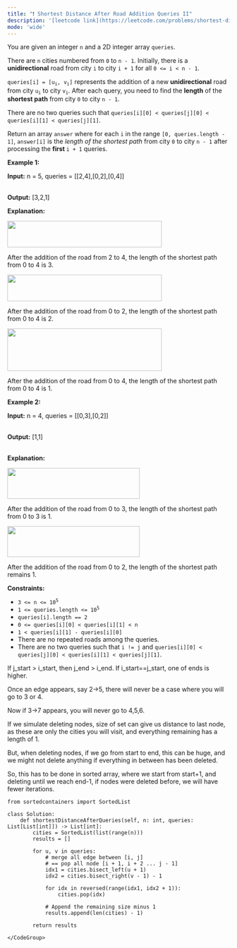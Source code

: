 ```yaml
---
title: "❗️ Shortest Distance After Road Addition Queries II"
description: '[leetcode link](https://leetcode.com/problems/shortest-distance-after-road-addition-queries-ii/description/)'
mode: 'wide'
---
```

<Tabs>
  <Tab title="Question" icon="circle-question" iconType="regular">
    <Card>
      <p>You are given an integer <code>n</code> and a 2D integer array <code>queries</code>.</p>  <p>There are <code>n</code> cities numbered from <code>0</code> to <code>n - 1</code>. Initially, there is a <strong>unidirectional</strong> road from city <code>i</code> to city <code>i + 1</code> for all <code>0 &lt;= i &lt; n - 1</code>.</p>  <p><code>queries[i] = [u<sub>i</sub>, v<sub>i</sub>]</code> represents the addition of a new <strong>unidirectional</strong> road from city <code>u<sub>i</sub></code> to city <code>v<sub>i</sub></code>. After each query, you need to find the <strong>length</strong> of the <strong>shortest path</strong> from city <code>0</code> to city <code>n - 1</code>.</p>  <p>There are no two queries such that <code>queries[i][0] &lt; queries[j][0] &lt; queries[i][1] &lt; queries[j][1]</code>.</p>  <p>Return an array <code>answer</code> where for each <code>i</code> in the range <code>[0, queries.length - 1]</code>, <code>answer[i]</code> is the <em>length of the shortest path</em> from city <code>0</code> to city <code>n - 1</code> after processing the <strong>first </strong><code>i + 1</code> queries.</p>   <p><strong class="example">Example 1:</strong></p>  <div class="example-block"> <p><strong>Input:</strong> <span class="example-io">n = 5, queries = [[2,4],[0,2],[0,4]]</span></p>  <p><br/> <strong>Output:</strong> <span class="example-io">[3,2,1]</span></p>  <p><strong>Explanation: </strong></p>  <p><img alt="" src="https://assets.leetcode.com/uploads/2024/06/28/image8.jpg" style="width: 350px; height: 60px;" /></p>  <p>After the addition of the road from 2 to 4, the length of the shortest path from 0 to 4 is 3.</p>  <p><img alt="" src="https://assets.leetcode.com/uploads/2024/06/28/image9.jpg" style="width: 350px; height: 60px;" /></p>  <p>After the addition of the road from 0 to 2, the length of the shortest path from 0 to 4 is 2.</p>  <p><img alt="" src="https://assets.leetcode.com/uploads/2024/06/28/image10.jpg" style="width: 350px; height: 96px;" /></p>  <p>After the addition of the road from 0 to 4, the length of the shortest path from 0 to 4 is 1.</p> </div>  <p><strong class="example">Example 2:</strong></p>  <div class="example-block"> <p><strong>Input:</strong> <span class="example-io">n = 4, queries = [[0,3],[0,2]]</span></p>  <p><br/> <strong>Output:</strong> <span class="example-io">[1,1]</span></p>  <p><br/> <strong>Explanation:</strong></p>  <p><img alt="" src="https://assets.leetcode.com/uploads/2024/06/28/image11.jpg" style="width: 300px; height: 70px;" /></p>  <p>After the addition of the road from 0 to 3, the length of the shortest path from 0 to 3 is 1.</p>  <p><img alt="" src="https://assets.leetcode.com/uploads/2024/06/28/image12.jpg" style="width: 300px; height: 70px;" /></p>  <p>After the addition of the road from 0 to 2, the length of the shortest path remains 1.</p> </div>   <p><strong>Constraints:</strong></p>  <ul>  <li><code>3 &lt;= n &lt;= 10<sup>5</sup></code></li>  <li><code>1 &lt;= queries.length &lt;= 10<sup>5</sup></code></li>  <li><code>queries[i].length == 2</code></li>  <li><code>0 &lt;= queries[i][0] &lt; queries[i][1] &lt; n</code></li>  <li><code>1 &lt; queries[i][1] - queries[i][0]</code></li>  <li>There are no repeated roads among the queries.</li>  <li>There are no two queries such that <code>i != j</code> and <code>queries[i][0] &lt; queries[j][0] &lt; queries[i][1] &lt; queries[j][1]</code>.</li> </ul> 
    </Card>
  </Tab>
  <Tab title="Solution" icon="lightbulb" iconType="regular" >
    <Card>
      If j_start &gt; i_start, then j_end &gt; i_end. If i_start==j_start, one of ends is higher. 

Once an edge appears, say 2-&gt;5, there will never be a case where you will go to 3 or 4.

Now if 3-&gt;7 appears, you will never go to 4,5,6. 

If we simulate deleting nodes, size of set can give us distance to last node, as these are only the cities you will visit, and everything remaining has a length of 1.

But, when deleting nodes, if we go from start to end, this can be huge, and we might not delete anything if everything in between has been deleted. 

So, this has to be done in sorted array, where we start from start+1, and deleting until we reach end-1, if nodes were deleted before, we will have fewer iterations.
</Card>
  <Expandable title="code">
    <CodeGroup dropdown>
```python3 title="Shortest Distance After Road Addition Queries II" lines
from sortedcontainers import SortedList

class Solution:
    def shortestDistanceAfterQueries(self, n: int, queries: List[List[int]]) -> List[int]:
        cities = SortedList(list(range(n)))
        results = []
        
        for u, v in queries:
            # merge all edge between [i, j]
            # == pop all node [i + 1, i + 2 ... j - 1]
            idx1 = cities.bisect_left(u + 1)
            idx2 = cities.bisect_right(v - 1) - 1
            
            for idx in reversed(range(idx1, idx2 + 1)):
                cities.pop(idx)
            
            # Append the remaining size minus 1
            results.append(len(cities) - 1)
        
        return results
```
    </CodeGroup>
  </Expandable>
  </Tab>
</Tabs>